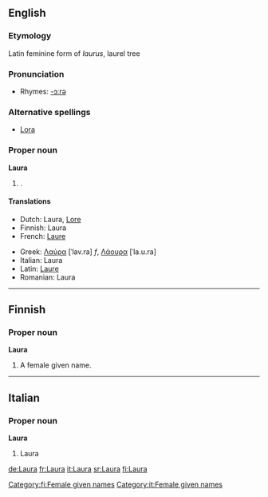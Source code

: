 {{see|laura}}
{{wikipedia}}
==English==

===Etymology===
Latin feminine form of ''laurus'', laurel tree

===Pronunciation===
*Rhymes: [[Rhymes:English:-ɔːrə|-ɔːrə]]

===Alternative spellings===
*[[Lora]]

===Proper noun===
'''Laura'''
# {{given name|female}}.

====Translations====
{{top}}
*Dutch: Laura, [[Lore]]
*Finnish: Laura
*French: [[Laure]]
{{mid}}
*Greek: [[Λαύρα]] [ˈlav.ra] ''f'', [[Λάουρα]] [ˈla.u.ra]
*Italian: Laura
*Latin: [[Laure]]
*Romanian: Laura
{{bottom}}

----

==Finnish==

===Proper noun===
'''Laura'''
# A female given name.

[[Category:fi:Female given names]]

----

==Italian==
===Proper noun===
'''Laura'''
#Laura


[[Category:it:Female given names]]

[[de:Laura]]
[[fr:Laura]]
[[it:Laura]]
[[sr:Laura]]
[[fi:Laura]]